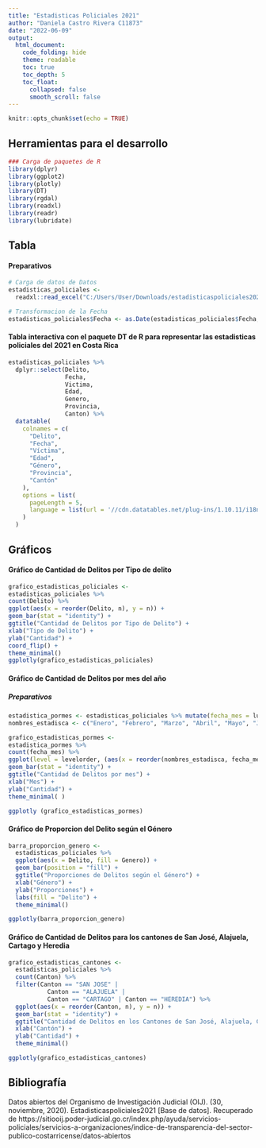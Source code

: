 ---
title: "Estadisticas Policiales 2021"
author: "Daniela Castro Rivera C11873"
date: "2022-06-09"
output:
  html_document:
    code_folding: hide
    theme: readable
    toc: true
    toc_depth: 5
    toc_float:
      collapsed: false
      smooth_scroll: false
---

```{r setup, include=FALSE}
knitr::opts_chunk$set(echo = TRUE)
```

## **Herramientas para el desarrollo**

```{r carga-paquetes, message=FALSE}
### Carga de paquetes de R
library(dplyr)
library(ggplot2) 
library(plotly) 
library(DT) 
library(rgdal) 
library(readxl)
library(readr)
library(lubridate)
```

## **Tabla**
#### Preparativos

```{r, carga de datos}
# Carga de datos de Datos
estadisticas_policiales <-
  readxl::read_excel("C:/Users/User/Downloads/estadisticaspoliciales2021.xls")
```

```{r, trasformacion}
# Transformacion de la Fecha
estadisticas_policiales$Fecha <- as.Date(estadisticas_policiales$Fecha, format = "%d/%m/%Y")
```


#### Tabla interactiva con el paquete DT de R para representar las estadisticas policiales del 2021 en Costa Rica
```{r, visualizacion de estadisticas}
estadisticas_policiales %>%
  dplyr::select(Delito,
                Fecha,
                Victima,
                Edad,
                Genero,
                Provincia,
                Canton) %>%
  datatable(
    colnames = c(
      "Delito",
      "Fecha",
      "Víctima",
      "Edad",
      "Género",
      "Provincia",
      "Cantón"
    ),
    options = list(
      pageLength = 5,
      language = list(url = '//cdn.datatables.net/plug-ins/1.10.11/i18n/Spanish.json')
    )
  )
```

## **Gráficos** 

#### Gráfico de Cantidad de Delitos por Tipo de delito

```{r gráfico de Cantidad}
grafico_estadisticas_policiales <-
estadisticas_policiales %>%
count(Delito) %>%
ggplot(aes(x = reorder(Delito, n), y = n)) +
geom_bar(stat = "identity") +
ggtitle("Cantidad de Delitos por Tipo de Delito") +
xlab("Tipo de Delito") +
ylab("Cantidad") +
coord_flip() + 
theme_minimal()
ggplotly(grafico_estadisticas_policiales)
```

#### Gráfico de Cantidad de Delitos por mes del año 

##### Preparativos 
```{r, Delitos por mes}
estadistica_pormes <- estadisticas_policiales %>% mutate(fecha_mes = lubridate::month(Fecha)) 
nombres_estadisca <- c("Enero", "Febrero", "Marzo", "Abril", "Mayo", "Junio", "Julio", "Agosto", "Septiembre", "Octubre", "Noviembre")
``` 


```{r, grafico por mes}
grafico_estadisticas_pormes <-
estadistica_pormes %>%
count(fecha_mes) %>%
ggplot(level = levelorder, (aes(x = reorder(nombres_estadisca, fecha_mes), y = n))) +
geom_bar(stat = "identity") +
ggtitle("Cantidad de Delitos por mes") +
xlab("Mes") +
ylab("Cantidad") +
theme_minimal( )

ggplotly (grafico_estadisticas_pormes)

```

#### Gráfico de Proporcion del Delito según el Género

```{r, gráfico de genero}
barra_proporcion_genero <-
  estadisticas_policiales %>%
  ggplot(aes(x = Delito, fill = Genero)) +
  geom_bar(position = "fill") +
  ggtitle("Proporciones de Delitos según el Género") +
  xlab("Género") +
  ylab("Proporciones") +
  labs(fill = "Delito") +
  theme_minimal()

ggplotly(barra_proporcion_genero) 
```


#### Gráfico de Cantidad de Delitos para los cantones de San José, Alajuela, Cartago y Heredia 

```{r grafico-delito-cantones}
grafico_estadisticas_cantones <-
  estadisticas_policiales %>%
  count(Canton) %>%
  filter(Canton == "SAN JOSE" |
           Canton == "ALAJUELA" |
           Canton == "CARTAGO" | Canton == "HEREDIA") %>%
  ggplot(aes(x = reorder(Canton, n), y = n)) +
  geom_bar(stat = "identity") +
  ggtitle("Cantidad de Delitos en los Cantones de San José, Alajuela, Cartago y Heredia") +
  xlab("Cantón") +
  ylab("Cantidad") +
  theme_minimal()

ggplotly(grafico_estadisticas_cantones)
```

## **Bibliografía**

Datos abiertos del Organismo de Investigación Judicial (OIJ). (30, noviembre, 2020). Estadisticaspoliciales2021 [Base de datos]. Recuperado de https://sitiooij.poder-judicial.go.cr/index.php/ayuda/servicios-policiales/servicios-a-organizaciones/indice-de-transparencia-del-sector-publico-costarricense/datos-abiertos